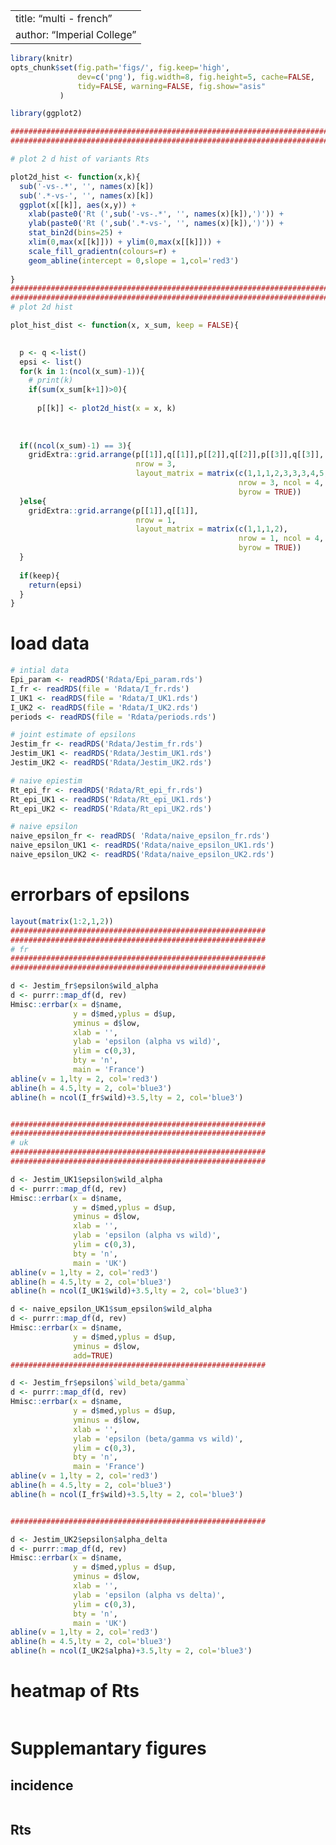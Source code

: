 
---
title: "multi - french"
author: "Imperial College"
---


```r
library(knitr)
opts_chunk$set(fig.path='figs/', fig.keep='high',
               dev=c('png'), fig.width=8, fig.height=5, cache=FALSE,
               tidy=FALSE, warning=FALSE, fig.show="asis"
 	       )

library(ggplot2)

###########################################################################
###########################################################################

# plot 2 d hist of variants Rts

plot2d_hist <- function(x,k){
  sub('-vs-.*', '', names(x)[k])
  sub('.*-vs-', '', names(x)[k])
  ggplot(x[[k]], aes(x,y)) +  
    xlab(paste0('Rt (',sub('-vs-.*', '', names(x)[k]),')')) + 
    ylab(paste0('Rt (',sub('.*-vs-', '', names(x)[k]),')')) +
    stat_bin2d(bins=25) + 
    xlim(0,max(x[[k]])) + ylim(0,max(x[[k]])) +
    scale_fill_gradientn(colours=r) + 
    geom_abline(intercept = 0,slope = 1,col='red3') 
  
}
###########################################################################
###########################################################################
# plot 2d hist 

plot_hist_dist <- function(x, x_sum, keep = FALSE){
  

  p <- q <-list()
  epsi <- list()
  for(k in 1:(ncol(x_sum)-1)){
    # print(k)
    if(sum(x_sum[k+1])>0){
      
      p[[k]] <- plot2d_hist(x = x, k)
      
     
  
  if((ncol(x_sum)-1) == 3){
    gridExtra::grid.arrange(p[[1]],q[[1]],p[[2]],q[[2]],p[[3]],q[[3]],
                            nrow = 3,
                            layout_matrix = matrix(c(1,1,1,2,3,3,3,4,5,5,5,6),
                                                   nrow = 3, ncol = 4,
                                                   byrow = TRUE))
  }else{
    gridExtra::grid.arrange(p[[1]],q[[1]],
                            nrow = 1,
                            layout_matrix = matrix(c(1,1,1,2),
                                                   nrow = 1, ncol = 4,
                                                   byrow = TRUE))
  }
  
  if(keep){
    return(epsi)
  }
}


```

# load data

```r
# intial data
Epi_param <- readRDS('Rdata/Epi_param.rds')
I_fr <- readRDS(file = 'Rdata/I_fr.rds')
I_UK1 <- readRDS(file = 'Rdata/I_UK1.rds')
I_UK2 <- readRDS(file = 'Rdata/I_UK2.rds')
periods <- readRDS(file = 'Rdata/periods.rds')

# joint estimate of epsilons
Jestim_fr <- readRDS('Rdata/Jestim_fr.rds')
Jestim_UK1 <- readRDS('Rdata/Jestim_UK1.rds')
Jestim_UK2 <- readRDS('Rdata/Jestim_UK2.rds')

# naive epiestim
Rt_epi_fr <- readRDS('Rdata/Rt_epi_fr.rds')
Rt_epi_UK1 <- readRDS('Rdata/Rt_epi_UK1.rds')
Rt_epi_UK2 <- readRDS('Rdata/Rt_epi_UK2.rds')

# naive epsilon
naive_epsilon_fr <- readRDS( 'Rdata/naive_epsilon_fr.rds')
naive_epsilon_UK1 <- readRDS('Rdata/naive_epsilon_UK1.rds')
naive_epsilon_UK2 <- readRDS('Rdata/naive_epsilon_UK2.rds')

```


# errorbars of epsilons

```r

layout(matrix(1:2,1,2))
#########################################################
#########################################################
# fr
#########################################################
#########################################################

d <- Jestim_fr$epsilon$wild_alpha
d <- purrr::map_df(d, rev)
Hmisc::errbar(x = d$name,
              y = d$med,yplus = d$up,
              yminus = d$low,
              xlab = '',
              ylab = 'epsilon (alpha vs wild)',
              ylim = c(0,3),
              bty = 'n',
              main = 'France')
abline(v = 1,lty = 2, col='red3')
abline(h = 4.5,lty = 2, col='blue3')
abline(h = ncol(I_fr$wild)+3.5,lty = 2, col='blue3')


#########################################################
#########################################################
# uk
#########################################################
#########################################################

d <- Jestim_UK1$epsilon$wild_alpha
d <- purrr::map_df(d, rev)
Hmisc::errbar(x = d$name,
              y = d$med,yplus = d$up,
              yminus = d$low,
              xlab = '',
              ylab = 'epsilon (alpha vs wild)',
              ylim = c(0,3),
              bty = 'n',
              main = 'UK')
abline(v = 1,lty = 2, col='red3')
abline(h = 4.5,lty = 2, col='blue3')
abline(h = ncol(I_UK1$wild)+3.5,lty = 2, col='blue3')

d <- naive_epsilon_UK1$sum_epsilon$wild_alpha
d <- purrr::map_df(d, rev)
Hmisc::errbar(x = d$name,
              y = d$med,yplus = d$up,
              yminus = d$low,
              add=TRUE)
#########################################################

d <- Jestim_fr$epsilon$`wild_beta/gamma`
d <- purrr::map_df(d, rev)
Hmisc::errbar(x = d$name,
              y = d$med,yplus = d$up,
              yminus = d$low,
              xlab = '',
              ylab = 'epsilon (beta/gamma vs wild)',
              ylim = c(0,3),
              bty = 'n',
              main = 'France')
abline(v = 1,lty = 2, col='red3')
abline(h = 4.5,lty = 2, col='blue3')
abline(h = ncol(I_fr$wild)+3.5,lty = 2, col='blue3')


#########################################################

d <- Jestim_UK2$epsilon$alpha_delta
d <- purrr::map_df(d, rev)
Hmisc::errbar(x = d$name,
              y = d$med,yplus = d$up,
              yminus = d$low,
              xlab = '',
              ylab = 'epsilon (alpha vs delta)',
              ylim = c(0,3),
              bty = 'n',
              main = 'UK')
abline(v = 1,lty = 2, col='red3')
abline(h = 4.5,lty = 2, col='blue3')
abline(h = ncol(I_UK2$alpha)+3.5,lty = 2, col='blue3')

```


# heatmap of Rts

```r




```


# Supplemantary figures

## incidence

```r


```


## Rts

```r

```

